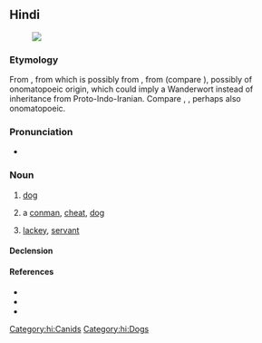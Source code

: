 {{also|कुत्ती|कृत्ति|कुत्तो|कुत्ते|कुत्तों}}
==Hindi==
{{wikipedia|श्वान|lang=hi|sc=Deva}}
[[File:Hybrid vigour.jpg|thumb|{{lang|hi|कुत्ता}}]]

===Etymology===
From {{inh|hi|psu|𑀓𑀼𑀢𑁆𑀢||dog}}, from {{der|hi|inc-ash|*𑀓𑀼𑀢𑁆𑀢}} which is possibly from {{inh|hi|inc-pro|*kúttas}}, from {{inh|hi|iir-pro|*kúttas}} (compare {{cog|ira-pro|*kútah}}), possibly of onomatopoeic origin, which could imply a Wanderwort instead of inheritance from Proto-Indo-Iranian. Compare {{cog|sa|कुर्कुर}}, {{m|sa|कुक्कुर}}, perhaps also onomatopoeic.

===Pronunciation===
* {{hi-IPA}}

===Noun===
{{hi-noun|g=m|ur=کتا|f=कुत्ती}}

# [[dog]]
#: {{hi-x|'''कुत्ता''' दर्द से बिलबिला रहा है।|The '''dog''' is whining in pain.}}
#: {{hi-x|मेरा '''कुत्ता''' हमेशा बिल्ली को भौंकता है।|My '''dog''' always barks at a cat.}}
#: {{syn|hi|श्वान|कुक्कुर}}
# {{lb|hi|figurative}} a [[conman]], [[cheat]], [[dog]]
#: {{hi-x|उस '''कुत्ते''' ने मेरा सारा पैसा खा लिया!|That '''cheat''' stole all my money!}}
# {{lb|hi|figurative}} [[lackey]], [[servant]]
#: {{hi-x|वफ़ादार कुत्ता|loyal lackey}}

====Declension====
{{hi-noun-ā-m|कुत्त}}

====References====
* {{R:Bahri}}
* {{R:UR-HI-EN}}
* {{R:CDIAL|kutta|3275}}

[[Category:hi:Canids]]
[[Category:hi:Dogs]]